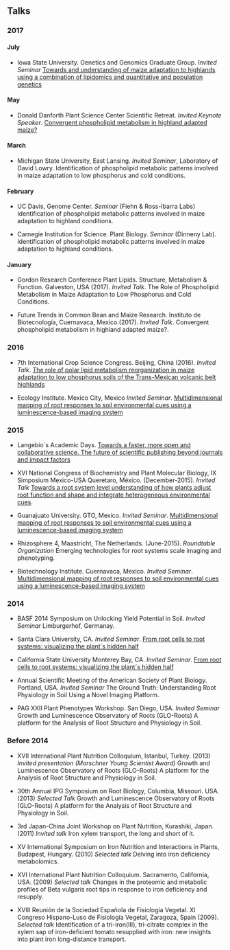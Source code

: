 <!-- break -->
<br>
<br>
<br>
<!-- break -->

Talks
---------

### 2017

#### July

* Iowa State University. Genetics and Genomics Graduate Group. *Invited Seminar* [Towards and understanding of maize adaptation to highlands using a combination of lipidomics and quantitative and population genetics](https://speakerdeck.com/rellan/towards-and-understanding-of-maize-adaptation-to-highlands-using-a-combination-of-lipidomics-and-quantitative-and-population-genetics)  

#### May

* Donald Danforth Plant Science Center Scientific Retreat. *Invited Keynote Speaker*. [Convergent	phospholipid metabolism	in	highland adapted maize?](https://speakerdeck.com/rellan/convergent-glycerolipid-metabolism-in-highland-adapted-maize)


#### March

* Michigan State University, East Lansing. *Invited Seminar*, Laboratory of David Lowry. Identification of phospholipid metabolic patterns involved in maize adaptation to low phosphorus and cold conditions.

#### February

* UC Davis, Genome Center. *Seminar* (Fiehn & Ross-Ibarra Labs) Identification of phospholipid metabolic patterns involved in maize adaptation to highland conditions.  

* Carnegie Institution for Science. Plant Biology. *Seminar* (Dinneny Lab). Identification of phospholipid metabolic patterns involved in maize adaptation to highland conditions.

#### January

* Gordon Research Conference Plant Lipids. Structure, Metabolism & Function. Galveston, USA (2017). *Invited Talk*. The Role of Phospholipid Metabolism in Maize Adaptation to Low Phosphorus and Cold Conditions.

* Future Trends in Common Bean and Maize Research. Instituto de Biotecnología, Cuernavaca, Mexico.(2017). *Invited Talk*. Convergent	phospholipid metabolism	in	highland adapted maize?.

### 2016

* 7th International Crop Science Congress. Beijing, China (2016). *Invited Talk*. [The role of polar lipid metabolism reorganization in maize adaptation to low phosphorus soils of the Trans-Mexican volcanic belt highlands](https://speakerdeck.com/rellan/the-role-of-phospholipid-metabolism-in-maize-adaptation-to-low-phosphorus-and-cold-conditions)  

* Ecology Institute. Mexico City, Mexico *Invited Seminar*. [Multidimensional mapping of root responses to soil environmental cues using a luminescence-based imaging system](https://speakerdeck.com/rellan/multidimensional-mapping-of-root-responses-to-soil-environmental-cues-using-a-luminescence-based-imaging-system)

### 2015

* Langebio´s Academic Days. [Towards a faster, more open and collaborative science. The future of scientific publishing beyond journals and impact factors](https://speakerdeck.com/rellan/towards-a-faster-more-open-and-collaborative-science-the-future-of-scientific-publishing-beyond-journals-and-impact-factors)

* XVI National Congress of Biochemistry and Plant Molecular Biology, IX Simposium Mexico-USA Queretaro, México. (December-2015). *Invited Talk* [Towards a root system level understanding of how plants adjust root function and shape and integrate heterogeneous environmental cues](https://speakerdeck.com/rellan/towards-an-understanding-of-root-system-wide-integration-of-environmental-cues).  

* Guanajuato University. GTO, Mexico. *Invited Seminar*. [Multidimensional mapping of root responses to soil environmental cues using a luminescence-based imaging system](https://speakerdeck.com/rellan/multidimensional-mapping-of-root-responses-to-soil-environmental-cues-using-a-luminescence-based-imaging-system)  

* Rhizosphere 4, Maastricht, The Netherlands. (June-2015). *Roundtable Organization* Emerging technologies for root systems scale imaging and phenotyping.

* Biotechnology Institute. Cuernavaca, Mexico. *Invited Seminar*. [Multidimensional mapping of root responses to soil environmental cues using a luminescence-based imaging system](https://speakerdeck.com/rellan/multidimensional-mapping-of-root-responses-to-soil-environmental-cues-using-a-luminescence-based-imaging-system)

### 2014

* BASF 2014 Symposium on Unlocking Yield Potential in Soil. *Invited Seminar* Limburgerhof, Germanay.

* Santa Clara University, CA. *Invited Seminar*. [From root cells to root systems: visualizing the plant´s hidden half](https://speakerdeck.com/rellan/from-root-cells-to-root-systems-visualizing-the-plant-s-hidden-half)  

* California State University Monterey Bay, CA. *Invited Seminar*. [From root cells to root systems: visualizing the plant´s hidden half](https://speakerdeck.com/rellan/from-root-cells-to-root-systems-visualizing-the-plant-s-hidden-half)  

* Annual Scientific Meeting of the American Society of Plant Biology. Portland, USA. *Invited Seminar* The Ground Truth: Understanding Root Physiology in Soil Using a Novel Imaging Platform.

* PAG XXII Plant Phenotypes Workshop. San Diego, USA. *Invited Seminar* Growth and Luminescence Observatory of Roots (GLO-Roots) A platform for the Analysis of Root Structure and Physiology in Soil.

### Before 2014

* XVII International Plant Nutrition Colloquium, Istanbul, Turkey. (2013) *Invited presentation (Marschner Young Scientist Award)* Growth and Luminescence Observatory of Roots (GLO-Roots) A platform for the Analysis of Root Structure and Physiology in Soil.   

* 30th Annual IPG Symposium on Root Biology, Columbia, Missouri. USA. (2013) *Selected Talk* Growth and Luminescence Observatory of Roots (GLO-Roots) A platform for the Analysis of Root Structure and Physiology in Soil.

* 3rd Japan-China Joint Workshop on Plant Nutrition, Kurashiki, Japan. (2011) *Invited talk*  Iron xylem transport, the long and short of it.

- XV International Symposium on Iron Nutrition and Interactions in Plants, Budapest, Hungary. (2010) *Selected talk* Delving into iron deficiency metabolomics.   

- XVI International Plant Nutrition Colloquium. Sacramento, California, USA. (2009) *Selected talk*  Changes in the proteomic and metabolic profiles of Beta vulgaris root tips in response to iron deficiency and resupply.

- XVIII Reunión de la Sociedad Española de Fisiología Vegetal. XI Congreso Hispano-Luso de Fisiología Vegetal, Zaragoza, Spain (2009). *Selected talk* Identification of a tri-iron(III), tri-citrate complex in the xylem sap of iron-deficient tomato resupplied with iron: new insights into plant iron long-distance transport.   
